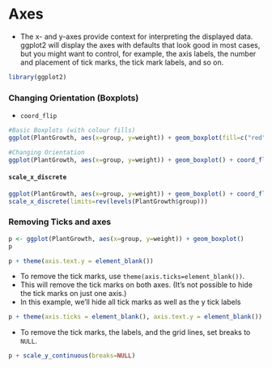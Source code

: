 Axes
========================================================
- The x- and y-axes provide context for interpreting the displayed data. ggplot2 will display the axes with defaults that look good in most cases, but you might want to control, for example, the axis labels, the number and placement of tick marks, the tick mark labels, and so on.

```{r}
library(ggplot2)
```

### Changing Orientation (Boxplots)
- `coord_flip`

```{r fig.width=10, fig.height=5}
#Basic Boxplots (with colour fills)
ggplot(PlantGrowth, aes(x=group, y=weight)) + geom_boxplot(fill=c("red","blue","green"))

#Changing Orientation
ggplot(PlantGrowth, aes(x=group, y=weight)) + geom_boxplot() + coord_flip()
```
#### `scale_x_discrete`
```{r fig.width=10, fig.height=5}
ggplot(PlantGrowth, aes(x=group, y=weight)) + geom_boxplot() + coord_flip() +
scale_x_discrete(limits=rev(levels(PlantGrowth$group)))
```
### Removing Ticks and axes
```{r fig.width=10, fig.height=3}
p <- ggplot(PlantGrowth, aes(x=group, y=weight)) + geom_boxplot()
p
```
```{r fig.width=10, fig.height=3}
p + theme(axis.text.y = element_blank())
```

- To remove the tick marks, use `theme(axis.ticks=element_blank())`. 
- This will remove the tick marks on both axes. (It's not possible to hide the tick marks on just one axis.)
- In this example, we'll hide all tick marks as well as the y tick labels 
```{r}
p + theme(axis.ticks = element_blank(), axis.text.y = element_blank())
```
- To remove the tick marks, the labels, and the grid lines, set breaks to `NULL`. 
```{r}
p + scale_y_continuous(breaks=NULL)
```